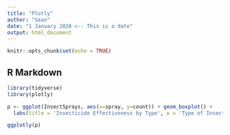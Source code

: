 ```yaml
---
title: "Plotly"
author: "Sean"
date: "1 January 2020 <-- This is a date"
output: html_document
---
```


```r
knitr::opts_chunk$set(echo = TRUE)
```

## R Markdown

```r
library(tidyverse)
library(plotly)
```

```r
p <- ggplot(InsectSprays, aes(x=spray, y=count)) + geom_boxplot() +
  labs(title = 'Insecticide Effectiveness by Type', x = 'Type of Insecticide', y = 'Effectiveness')

ggplotly(p)
```
